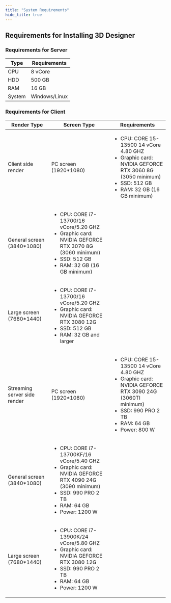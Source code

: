 ```yaml
---
title: "System Requirements"
hide_title: true
---
```



## Requirements for Installing 3D Designer

### Requirements for Server
    
<table>
    <thead>
    <tr>
          <th>Type</th>
          <th>Requirements</th>
        </tr>
        </thead>
      <tbody>
        <tr>
          <td>CPU</td>
          <td>8 vCore</td>
        </tr>
        <tr>
          <td>HDD</td>
          <td>500 GB</td>
        </tr>
        <tr>
          <td>RAM</td>
          <td>16 GB</td>
        </tr>
        <tr>
          <td>System</td>
          <td>Windows/Linux</td>
        </tr>
      </tbody>
    </table>

### Requirements for Client

<table>
    <thead>
    <tr>
          <th>Render Type</th>
          <th>Screen Type</th>
          <th>Requirements</th>
        </tr>
        </thead>
      <tbody>
        <tr>
          <td rowspan={3}>Client side render</td>
          <td>PC screen (1920*1080)</td>
          <td><ul>
          <li>CPU: CORE 15-13500 14 vCore 4.80 GHZ</li>
          <li>Graphic card: NVIDIA GEFORCE RTX 3060 8G (3050 minimum)</li>
          <li>SSD: 512 GB</li>
          <li>RAM: 32 GB (16 GB minimum)</li>
          </ul></td>
        </tr>
        <tr>
          <td>General screen (3840*1080)</td>
          <td><ul>
          <li>CPU: CORE i7-13700/16 vCore/5.20 GHZ</li>
          <li>Graphic card: NVIDIA GEFORCE RTX 3070 8G (3060 minimum)</li>
          <li>SSD: 512 GB</li>
          <li>RAM: 32 GB (16 GB minimum)</li>
          </ul></td>
        </tr>
        <tr>
          <td>Large screen (7680*1440)</td>
          <td><ul>
          <li>CPU: CORE i7-13700/16 vCore/5.20 GHZ</li>
          <li>Graphic card: NVIDIA GEFORCE RTX 3080 12G</li>
          <li>SSD: 512 GB</li>
          <li>RAM: 32 GB and larger</li>
          </ul></td>
        </tr>
        <tr>
          <td rowspan={3}>Streaming server side render</td>
          <td>PC screen (1920*1080)</td>
          <td><ul>
          <li>CPU: CORE 15-13500 14 vCore 4.80 GHZ</li>
          <li>Graphic card: NVIDIA GEFORCE RTX 3090 24G (3060TI minimum)</li>
          <li>SSD: 990 PRO 2 TB</li>
          <li>RAM: 64 GB</li>
          <li>Power: 800 W</li>
          </ul></td>
        </tr>
        <tr>
          <td>General screen (3840*1080)</td>
          <td><ul>
          <li>CPU: CORE i7-13700KF/16 vCore/5.40 GHZ</li>
          <li>Graphic card: NVIDIA GEFORCE RTX 4090 24G (3090 minimum)</li>
          <li>SSD: 990 PRO 2 TB</li>
          <li>RAM: 64 GB</li>
          <li>Power: 1200 W</li>
          </ul></td>
        </tr>
        <tr>
          <td>Large screen (7680*1440)</td>
          <td><ul>
          <li>CPU: CORE i7-13900K/24 vCore/5.80 GHZ</li>
          <li>Graphic card: NVIDIA GEFORCE RTX 3080 12G</li>
          <li>SSD: 990 PRO 2 TB</li>
          <li>RAM: 64 GB</li>
          <li>Power: 1200 W</li>
          </ul></td>
          </tr>
      </tbody>
</table>


